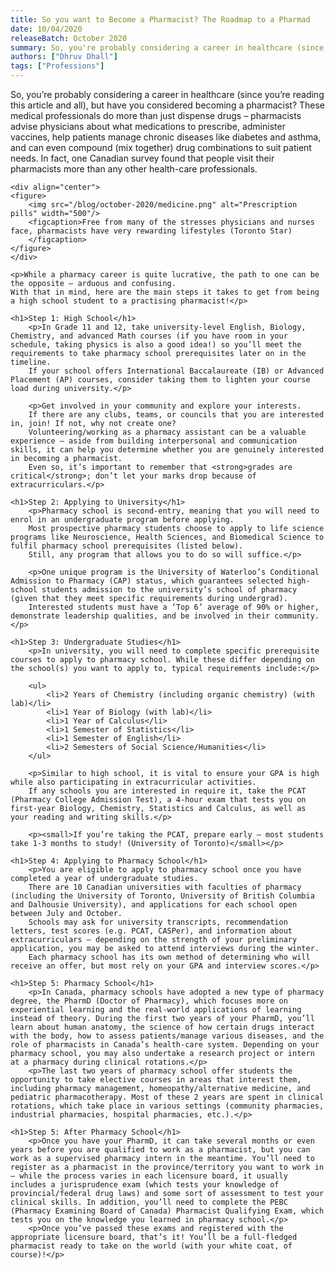 ```yaml
---
title: So you want to Become a Pharmacist? The Roadmap to a Pharmad
date: 10/04/2020
releaseBatch: October 2020
summary: So, you're probably considering a career in healthcare (since you're...
authors: ["Dhruv Dhall"]
tags: ["Professions"]
---
```

<div>
    <p>So, you’re probably considering a career in healthcare (since you’re reading this article and all), but have you considered becoming a pharmacist? 
    These medical professionals do more than just dispense drugs – pharmacists advise physicians about what medications to prescribe, administer vaccines, help patients manage chronic diseases like diabetes and asthma, and can even compound (mix together) drug combinations to suit patient needs. 
    In fact, one Canadian survey found that people visit their pharmacists more than any other health-care professionals.</p>

    <div align="center">
    <figure>
        <img src="/blog/october-2020/medicine.png" alt="Prescription pills" width="500"/>
        <figcaption>Free from many of the stresses physicians and nurses face, pharmacists have very rewarding lifestyles (Toronto Star)
        </figcaption>
    </figure>
    </div>

    <p>While a pharmacy career is quite lucrative, the path to one can be the opposite – arduous and confusing. 
    With that in mind, here are the main steps it takes to get from being a high school student to a practising pharmacist!</p>

    <h1>Step 1: High School</h1>
        <p>In Grade 11 and 12, take university-level English, Biology, Chemistry, and advanced Math courses (if you have room in your schedule, taking physics is also a good idea!) so you’ll meet the requirements to take pharmacy school prerequisites later on in the timeline. 
        If your school offers International Baccalaureate (IB) or Advanced Placement (AP) courses, consider taking them to lighten your course load during university.</p>

        <p>Get involved in your community and explore your interests. 
        If there are any clubs, teams, or councils that you are interested in, join! If not, why not create one? 
        Volunteering/working as a pharmacy assistant can be a valuable experience – aside from building interpersonal and communication skills, it can help you determine whether you are genuinely interested in becoming a pharmacist. 
        Even so, it’s important to remember that <strong>grades are critical</strong>; don’t let your marks drop because of extracurriculars.</p>

    <h1>Step 2: Applying to University</h1>
        <p>Pharmacy school is second-entry, meaning that you will need to enrol in an undergraduate program before applying. 
        Most prospective pharmacy students choose to apply to life science programs like Neuroscience, Health Sciences, and Biomedical Science to fulfil pharmacy school prerequisites (listed below). 
        Still, any program that allows you to do so will suffice.</p>

        <p>One unique program is the University of Waterloo’s Conditional Admission to Pharmacy (CAP) status, which guarantees selected high-school students admission to the university’s school of pharmacy (given that they meet specific requirements during undergrad). 
        Interested students must have a ‘Top 6’ average of 90% or higher, demonstrate leadership qualities, and be involved in their community.</p>

    <h1>Step 3: Undergraduate Studies</h1>
        <p>In university, you will need to complete specific prerequisite courses to apply to pharmacy school. While these differ depending on the school(s) you want to apply to, typical requirements include:</p>

        <ul>
            <li>2 Years of Chemistry (including organic chemistry) (with lab)</li>
            <li>1 Year of Biology (with lab)</li>
            <li>1 Year of Calculus</li>
            <li>1 Semester of Statistics</li>
            <li>1 Semester of English</li>
            <li>2 Semesters of Social Science/Humanities</li>
        </ul>

        <p>Similar to high school, it is vital to ensure your GPA is high while also participating in extracurricular activities. 
        If any schools you are interested in require it, take the PCAT (Pharmacy College Admission Test), a 4-hour exam that tests you on first-year Biology, Chemistry, Statistics and Calculus, as well as your reading and writing skills.</p>

        <p><small>If you’re taking the PCAT, prepare early – most students take 1-3 months to study! (University of Toronto)</small></p>

    <h1>Step 4: Applying to Pharmacy School</h1>
        <p>You are eligible to apply to pharmacy school once you have completed a year of undergraduate studies. 
        There are 10 Canadian universities with faculties of pharmacy (including the University of Toronto, University of British Columbia and Dalhousie University), and applications for each school open between July and October. 
        Schools may ask for university transcripts, recommendation letters, test scores (e.g. PCAT, CASPer), and information about extracurriculars – depending on the strength of your preliminary application, you may be asked to attend interviews during the winter. 
        Each pharmacy school has its own method of determining who will receive an offer, but most rely on your GPA and interview scores.</p>

    <h1>Step 5: Pharmacy School</h1>
        <p>In Canada, pharmacy schools have adopted a new type of pharmacy degree, the PharmD (Doctor of Pharmacy), which focuses more on experiential learning and the real-world applications of learning instead of theory. During the first two years of your PharmD, you’ll learn about human anatomy, the science of how certain drugs interact with the body, how to assess patients/manage various diseases, and the role of pharmacists in Canada’s health-care system. Depending on your pharmacy school, you may also undertake a research project or intern at a pharmacy during clinical rotations.</p>
        <p>The last two years of pharmacy school offer students the opportunity to take elective courses in areas that interest them, including pharmacy management, homeopathy/alternative medicine, and pediatric pharmacotherapy. Most of these 2 years are spent in clinical rotations, which take place in various settings (community pharmacies, industrial pharmacies, hospital pharmacies, etc.).</p>

    <h1>Step 5: After Pharmacy School</h1>
        <p>Once you have your PharmD, it can take several months or even years before you are qualified to work as a pharmacist, but you can work as a supervised pharmacy intern in the meantime. You’ll need to register as a pharmacist in the province/territory you want to work in – while the process varies in each licensure board, it usually includes a jurisprudence exam (which tests your knowledge of provincial/federal drug laws) and some sort of assessment to test your clinical skills. In addition, you’ll need to complete the PEBC (Pharmacy Examining Board of Canada) Pharmacist Qualifying Exam, which tests you on the knowledge you learned in pharmacy school.</p>
        <p>Once you’ve passed these exams and registered with the appropriate licensure board, that’s it! You’ll be a full-fledged pharmacist ready to take on the world (with your white coat, of course)!</p>

</div>